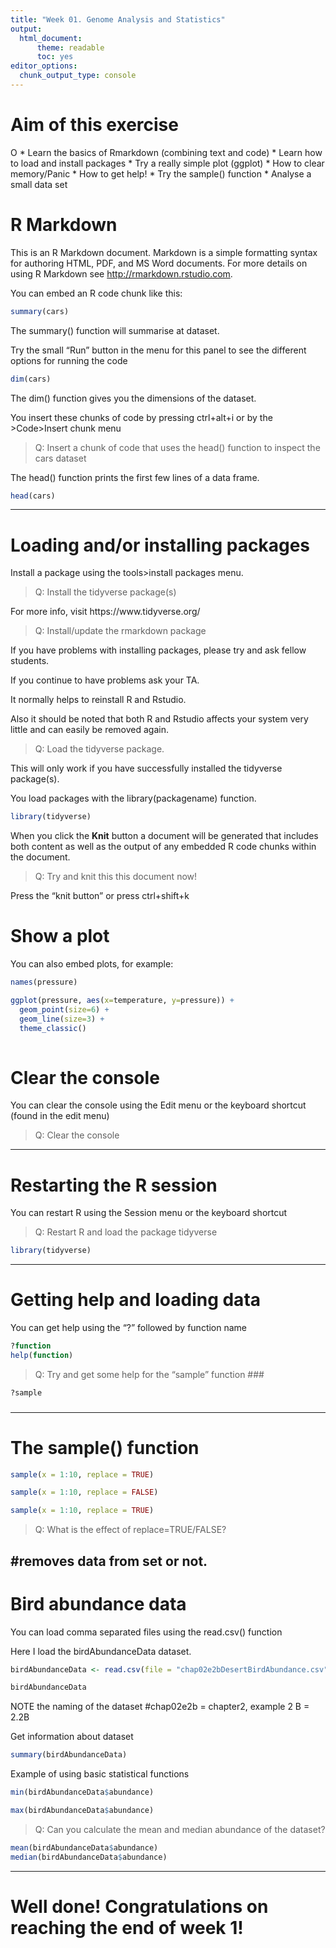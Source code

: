 ```yaml
---
title: "Week 01. Genome Analysis and Statistics"
output: 
  html_document: 
      theme: readable
      toc: yes
editor_options: 
  chunk_output_type: console
--- 
```


# Aim of this exercise
O
* Learn the basics of Rmarkdown (combining text and code)
* Learn how to load and install packages
* Try a really simple plot (ggplot)
* How to clear memory/Panic
* How to get help!
* Try the sample() function
* Analyse a small data set

# R Markdown

This is an R Markdown document. Markdown is a simple formatting syntax for authoring HTML, PDF, and MS Word documents. For more details on using R Markdown see <http://rmarkdown.rstudio.com>.

You can embed an R code chunk like this:

```r

summary(cars)

```

The summary() function will summarise at dataset.

Try the small "Run" button in the menu for this panel to see the different options for running the code

```r

dim(cars)

```

The dim() function gives you the dimensions of the dataset.

You insert these chunks of code by pressing ctrl+alt+i or by the >Code>Insert chunk menu 

>Q: Insert a chunk of code that uses the head() function to inspect the cars dataset

The head() function prints the first few lines of a data frame.

```r
head(cars)

```



---

# Loading and/or installing packages

Install a package using the tools>install packages menu.

>Q: Install the tidyverse package(s)

For more info, visit https://www.tidyverse.org/

>Q: Install/update the rmarkdown package

If you have problems with installing packages, please try and ask fellow students.

If you continue to have problems ask your TA.

It normally helps to reinstall R and Rstudio.

Also it should be noted that both R and Rstudio affects your system very little and can easily be removed again.

>Q: Load the tidyverse package. 

This will only work if you have successfully installed the tidyverse package(s).

You load packages with the library(packagename) function.

```r

library(tidyverse)

```

When you click the **Knit** button a document will be generated that includes both content as well as the output of any embedded R code chunks within the document. 

>Q: Try and knit this this document now!

Press the "knit button" or press ctrl+shift+k

# Show a plot

You can also embed plots, for example:

```r

names(pressure)

ggplot(pressure, aes(x=temperature, y=pressure)) + 
  geom_point(size=6) + 
  geom_line(size=3) +
  theme_classic()
       
```


# Clear the console

You can clear the console using the Edit menu or the keyboard shortcut (found in the edit menu)

>Q: Clear the console


---

# Restarting the R session

You can restart R using the Session menu or the keyboard shortcut

>Q: Restart R and load the package tidyverse

```r
library(tidyverse)
```


---

# Getting help and loading data

You can get help using the "?" followed by function name

```r
?function
help(function)

```

>Q: Try and get some help for the "sample" function
###
```r
?sample
```
###

---


# The sample() function

```r

sample(x = 1:10, replace = TRUE)

sample(x = 1:10, replace = FALSE)

sample(x = 1:10, replace = TRUE)

```

>Q: What is the effect of replace=TRUE/FALSE?

  #removes data from set or not.
---

# Bird abundance data

You can load comma separated files using the read.csv() function

Here I load the birdAbundanceData dataset.

```r

birdAbundanceData <- read.csv(file = "chap02e2bDesertBirdAbundance.csv")

birdAbundanceData

```

NOTE the naming of the dataset #chap02e2b = chapter2, example 2 B = 2.2B

Get information about dataset

```r

summary(birdAbundanceData)

```

Example of using basic statistical functions

```r

min(birdAbundanceData$abundance)

max(birdAbundanceData$abundance)

```

>Q: Can you calculate the mean and median abundance of the dataset?

```r
mean(birdAbundanceData$abundance)
median(birdAbundanceData$abundance)

```


---

# Well done! Congratulations on reaching the end of week 1!

